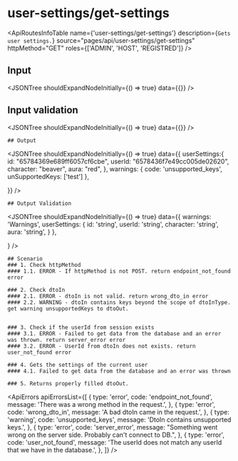 

<Meta title="ApplicationModel/ApiRoutes/user-settings/get-settings" />

# user-settings/get-settings

<ApiRoutesInfoTable
  name={'user-settings/get-settings'}
  description={`Gets user settings.`}
  source="pages/api/user-settings/get-settings"
  httpMethod="GET"
  roles={['ADMIN', 'HOST', 'REGISTRED']}
/>

## Input

<JSONTree shouldExpandNodeInitially={() => true} data={{}} />

## Input validation

<JSONTree shouldExpandNodeInitially={() => true} data={{}} />

    ## Output

<JSONTree
  shouldExpandNodeInitially={() => true}
  data={{
    userSettings:{
        id: "65784369e689ff6057cf6cbe",
        userId: "6578436f7e49cc005de02620",
        character: "beaver",
        aura: "red",
    },
    warnings: { code: 'unsupported_keys', unSupportedKeys: ['test'] },

}}
/>

    ## Output Validation

<JSONTree
  shouldExpandNodeInitially={() => true}
  data={{
      warnings: 'Warnings',
    userSettings: {
      id: 'string',
      userId: 'string',
      character: 'string',
      aura: 'string',
    }
    },
   
  }
/>

    ## Scenario
    ### 1. Check httpMethod
    #### 1.1. ERROR - If httpMethod is not POST. return endpoint_not_found error

    ### 2. Check dtoIn
    #### 2.1. ERROR - dtoIn is not valid. return wrong_dto_in error
    #### 2.2. WARNING - dtoIn contains keys beyond the scope of dtoInType. get warning unsupportedKeys to dtoOut.


    ### 3. Check if the userId from session exists
    #### 3.1. ERROR - Failed to get data from the database and an error was thrown. return server_error error
    #### 3.2. ERROR - UserId from dtoIn does not exists. return user_not_found error

    ### 4. Gets the settings of the current user
    #### 4.1. Failed to get data from the database and an error was thrown

    ### 5. Returns properly filled dtoOut.

<ApiErrors
  apiErrorsList={[
    {
      type: 'error',
      code: 'endpoint_not_found',
      message: 'There was a wrong method in the request.',
    },
    {
      type: 'error',
      code: 'wrong_dto_in',
      message: 'A bad dtoIn came in the request.',
    },
    {
      type: 'warning',
      code: 'unsupported_keys',
      message: 'DtoIn contains unsupported keys.',
    },
    {
      type: 'error',
      code: 'server_error',
      message:
        "Something went wrong on the server side. Probably can't connect to DB.",
    },
    {
      type: 'error',
      code: 'user_not_found',
      message:
        'The userId does not match any userId that we have in the database.',
    },
  ]}
/>
